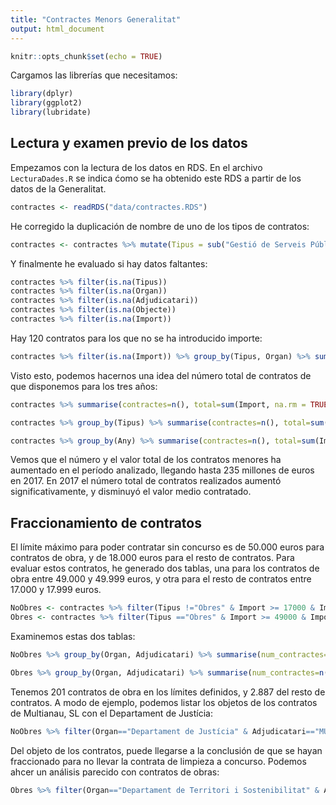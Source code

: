 ```yaml
---
title: "Contractes Menors Generalitat"
output: html_document
---
```


```r
knitr::opts_chunk$set(echo = TRUE)
```

Cargamos las librerías que necesitamos:

```r
library(dplyr)
library(ggplot2)
library(lubridate)
```


## Lectura y examen previo de los datos

Empezamos con la lectura de los datos en RDS. En el archivo `LecturaDades.R` se indica ćomo se ha obtenido este RDS a partir de los datos de la Generalitat.

```r
contractes <- readRDS("data/contractes.RDS")
```

He corregido la duplicación de nombre de uno de los tipos de contratos:

```r
contractes <- contractes %>% mutate(Tipus = sub("Gestió de Serveis Públics", "Gestió de serveis públics", Tipus))
```

Y finalmente he evaluado si hay datos faltantes:

```r
contractes %>% filter(is.na(Tipus))
contractes %>% filter(is.na(Organ))
contractes %>% filter(is.na(Adjudicatari))
contractes %>% filter(is.na(Objecte))
contractes %>% filter(is.na(Import))
```

Hay 120 contratos para los que no se ha introducido importe:

```r
contractes %>% filter(is.na(Import)) %>% group_by(Tipus, Organ) %>% summarise(NombreContractes=n())
```

Visto esto, podemos hacernos una idea del número total de contratos de que disponemos para los tres años:

```r
contractes %>% summarise(contractes=n(), total=sum(Import, na.rm = TRUE), mitjana=mean(Import, na.rm = TRUE))

contractes %>% group_by(Tipus) %>% summarise(contractes=n(), total=sum(Import, na.rm = TRUE), mitjana=mean(Import, na.rm = TRUE))

contractes %>% group_by(Any) %>% summarise(contractes=n(), total=sum(Import, na.rm = TRUE), mitjana=mean(Import, na.rm = TRUE))
```

Vemos que el número y el valor total de los contratos menores ha aumentado en el período analizado, llegando hasta 235 millones de euros en 2017. En 2017 el número total de contratos realizados aumentó significativamente, y disminuyó el valor medio contratado.

## Fraccionamiento de contratos

El límite máximo para poder contratar sin concurso es de 50.000 euros para contratos de obra, y de 18.000 euros para el resto de contratos. Para evaluar estos contratos, he generado dos tablas, una para los contratos de obra entre 49.000 y 49.999 euros, y otra para el resto de contratos entre 17.000 y 17.999 euros.

```r
NoObres <- contractes %>% filter(Tipus !="Obres" & Import >= 17000 & Import <= 17999)
Obres <- contractes %>% filter(Tipus =="Obres" & Import >= 49000 & Import <= 49999)
```

Examinemos estas dos tablas:

```r
NoObres %>% group_by(Organ, Adjudicatari) %>% summarise(num_contractes=n(), total=sum(Import)) %>% arrange(desc(num_contractes))

Obres %>% group_by(Organ, Adjudicatari) %>% summarise(num_contractes=n(), total=sum(Import)) %>% arrange(desc(num_contractes))
```

Tenemos 201 contratos de obra en los límites definidos, y 2.887 del resto de contratos. A modo de ejemplo, podemos listar los objetos de los contratos de Multianau, SL con el Departament de Justícia:

```r
NoObres %>% filter(Organ=="Departament de Justícia" & Adjudicatari=="MULTIANAU, SL") %>% select(Objecte) %>% print(n=49)
```

Del objeto de los contratos, puede llegarse a la conclusión de que se hayan fraccionado para no llevar la contrata de limpieza a concurso. Podemos ahcer un análisis parecido con contratos de obras:

```r
Obres %>% filter(Organ=="Departament de Territori i Sostenibilitat" & Adjudicatari=="FIRTEC SA") %>% select(Objecte)
```



